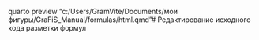 quarto preview "c:/Users/GramVite/Documents/мои фигуры/GraFiS_Manual/formulas/html.qmd"# Редактирование исходного кода разметки формул